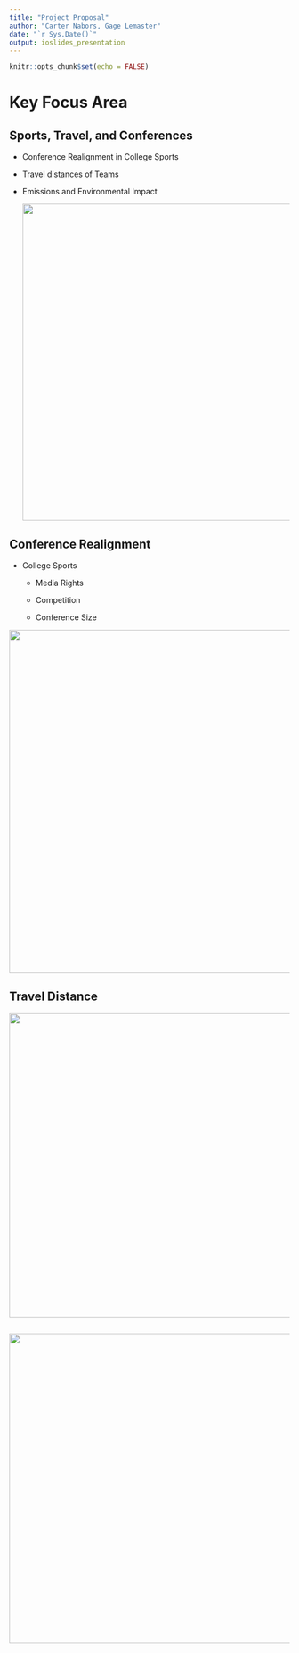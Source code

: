 ```yaml
---
title: "Project Proposal"
author: "Carter Nabors, Gage Lemaster"
date: "`r Sys.Date()`"
output: ioslides_presentation
---
```


```r
knitr::opts_chunk$set(echo = FALSE)
```

# Key Focus Area

## Sports, Travel, and Conferences

-   Conference Realignment in College Sports

-   Travel distances of Teams

-   Emissions and Environmental Impact

    ![](images/clipboard-3945088789.png){width="568"}

## Conference Realignment

-   College Sports

    -   Media Rights

    -   Competition

    -   Conference Size

![](images/clipboard-602194690.png){width="616"}

## Travel Distance

![](images/clipboard-3559435815.png){width="545"}

## 

![](images/clipboard-3398086047.png){width="556"}
